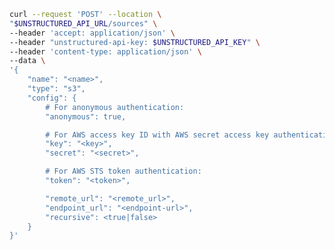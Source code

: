 ```bash curl
curl --request 'POST' --location \
"$UNSTRUCTURED_API_URL/sources" \
--header 'accept: application/json' \
--header "unstructured-api-key: $UNSTRUCTURED_API_KEY" \
--header 'content-type: application/json' \
--data \
'{
    "name": "<name>",
    "type": "s3",
    "config": {
        # For anonymous authentication:
        "anonymous": true,

        # For AWS access key ID with AWS secret access key authentication:
        "key": "<key>", 
        "secret": "<secret>", 

        # For AWS STS token authentication:
        "token": "<token>", 

        "remote_url": "<remote_url>",
        "endpoint_url": "<endpoint-url>", 
        "recursive": <true|false>
    }
}'
```
